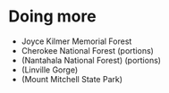 # Doing more

- Joyce Kilmer Memorial Forest
- Cherokee National Forest (portions)
- (Nantahala National Forest) (portions)
- (Linville Gorge)
- (Mount Mitchell State Park)
